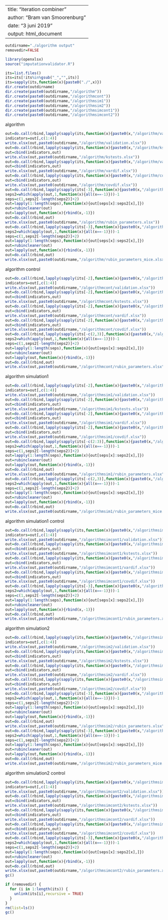 
---
title: "iteration combiner"
author: "Bram van Smoorenburg"
date: "3 juni 2019"
output: html_document
---
 
```{r}
outdirname="./algorithm output"
removedir=FALSE
```
 
```{r}
library(openxlsx)
source("imputationvalidator.R")
```
 
```{r}
its=list.files()
its=its[!its%in%gsub("_","",its)]
its=sapply(its,function(x){paste0("./",x)})
dir.create(outdirname)
dir.create(paste0(outdirname,"/algorithm"))
dir.create(paste0(outdirname,"/algorithmcont"))
dir.create(paste0(outdirname,"/algorithmsim1"))
dir.create(paste0(outdirname,"/algorithmsim2"))
dir.create(paste0(outdirname,"/algorithmsimcont1"))
dir.create(paste0(outdirname,"/algorithmsimcont2"))
```
 
algorithm
```{r}
out=do.call(rbind,lapply(sapply(its,function(x){paste0(x,"/algorithm/validation.csv")}),read.csv))[,-1]
indicators=out[,c(1:4)]
write.xlsx(out,paste0(outdirname,"/algorithm/validation.xlsx"))
out=do.call(rbind,lapply(sapply(its,function(x){paste0(x,"/algorithm/kstests.csv")}),read.csv))[,-1]
out=cbind(indicators,out)
write.xlsx(out,paste0(outdirname,"/algorithm/kstests.xlsx"))
out=do.call(rbind,lapply(sapply(its,function(x){paste0(x,"/algorithm/vardif.csv")}),read.csv))[,-1]
out=cbind(indicators,out)
write.xlsx(out,paste0(outdirname,"/algorithm/vardif.xlsx"))
out=do.call(rbind,lapply(sapply(its,function(x){paste0(x,"/algorithm/covdif.csv")}),read.csv))[,-1]
out=cbind(indicators,out)
write.xlsx(out,paste0(outdirname,"/algorithm/covdif.xlsx"))
out=do.call(rbind,lapply(sapply(its[-3],function(x){paste0(x,"/algorithm/rubin_parameters.csv")}),read.csv))[,-1] #it 3
seps2=which(apply(out,1,function(x){all(x==-1)}))-1
seps=c(1,seps2[-length(seps2)]+2)
out=lapply(1:length(seps),function(x){out[seps[x]:seps2[x],]})
out=rubincleaner(out)
out=lapply(out,function(x){rbind(x,-1)})
out=do.call(rbind,out)
write.xlsx(out,paste0(outdirname,"/algorithm/rubin_parameters.xlsx"))
out=do.call(rbind,lapply(sapply(its[-3],function(x){paste0(x,"/algorithm/rubin_parameters_mice.csv")}),read.csv))[,-1] #it 3
seps2=which(apply(out,1,function(x){all(x==-1)}))-1
seps=c(1,seps2[-length(seps2)]+2)
out=lapply(1:length(seps),function(x){out[seps[x]:seps2[x],]})
out=rubincleaner(out)
out=lapply(out,function(x){rbind(x,-1)})
out=do.call(rbind,out)
write.xlsx(out,paste0(outdirname,"/algorithm/rubin_parameters_mice.xlsx"))
```
 
algorithm control
```{r}
out=do.call(rbind,lapply(sapply(its[-2],function(x){paste0(x,"/algorithmcont/validation.csv")}),read.csv))[,-1] #it2
indicators=out[,c(1:4)]
write.xlsx(out,paste0(outdirname,"/algorithmcont/validation.xlsx"))
out=do.call(rbind,lapply(sapply(its[-2],function(x){paste0(x,"/algorithmcont/kstests.csv")}),read.csv))[,-1] #it2
out=cbind(indicators,out)
write.xlsx(out,paste0(outdirname,"/algorithmcont/kstests.xlsx"))
out=do.call(rbind,lapply(sapply(its[-2],function(x){paste0(x,"/algorithmcont/vardif.csv")}),read.csv))[,-1] #it2
out=cbind(indicators,out)
write.xlsx(out,paste0(outdirname,"/algorithmcont/vardif.xlsx"))
out=do.call(rbind,lapply(sapply(its[-2],function(x){paste0(x,"/algorithmcont/covdif.csv")}),read.csv))[,-1] #it2
out=cbind(indicators,out)
write.xlsx(out,paste0(outdirname,"/algorithmcont/covdif.xlsx"))
out=do.call(rbind,lapply(sapply(its[-c(2,3)],function(x){paste0(x,"/algorithmcont/rubin_parameters.csv")}),read.csv))[,-1] #it 2 and 3
seps2=which(apply(out,1,function(x){all(x==-1)}))-1
seps=c(1,seps2[-length(seps2)]+2)
out=lapply(1:length(seps),function(x){out[seps[x]:seps2[x],]})
out=rubincleaner(out)
out=lapply(out,function(x){rbind(x,-1)})
out=do.call(rbind,out)
write.xlsx(out,paste0(outdirname,"/algorithmcont/rubin_parameters.xlsx"))
```
 
algorithm simulation1
```{r}
out=do.call(rbind,lapply(sapply(its[-2],function(x){paste0(x,"/algorithmsim1/validation.csv")}),read.csv))[,-1] #it2
indicators=out[,c(1:4)]
write.xlsx(out,paste0(outdirname,"/algorithmsim1/validation.xlsx"))
out=do.call(rbind,lapply(sapply(its[-2],function(x){paste0(x,"/algorithmsim1/kstests.csv")}),read.csv))[,-1] #it2
out=cbind(indicators,out)
write.xlsx(out,paste0(outdirname,"/algorithmsim1/kstests.xlsx"))
out=do.call(rbind,lapply(sapply(its[-2],function(x){paste0(x,"/algorithmsim1/vardif.csv")}),read.csv))[,-1] #it2
out=cbind(indicators,out)
write.xlsx(out,paste0(outdirname,"/algorithmsim1/vardif.xlsx"))
out=do.call(rbind,lapply(sapply(its[-2],function(x){paste0(x,"/algorithmsim1/covdif.csv")}),read.csv))[,-1] #it2
out=cbind(indicators,out)
write.xlsx(out,paste0(outdirname,"/algorithmsim1/covdif.xlsx"))
out=do.call(rbind,lapply(sapply(its[-c(2:3)],function(x){paste0(x,"/algorithmsim1/rubin_parameters.csv")}),read.csv))[,-1] #it 2 and 3
seps2=which(apply(out,1,function(x){all(x==-1)}))-1
seps=c(1,seps2[-length(seps2)]+2)
out=lapply(1:length(seps),function(x){out[seps[x]:seps2[x],]})
out=rubincleaner(out)
out=lapply(out,function(x){rbind(x,-1)})
out=do.call(rbind,out)
write.xlsx(out,paste0(outdirname,"/algorithmsim1/rubin_parameters.xlsx"))
out=do.call(rbind,lapply(sapply(its[-c(2,3)],function(x){paste0(x,"/algorithmsim1/rubin_parameters_mice.csv")}),read.csv))[,-1] #it 2 and 3
seps2=which(apply(out,1,function(x){all(x==-1)}))-1
seps=c(1,seps2[-length(seps2)]+2)
out=lapply(1:length(seps),function(x){out[seps[x]:seps2[x],]})
out=rubincleaner(out)
out=lapply(out,function(x){rbind(x,-1)})
out=do.call(rbind,out)
write.xlsx(out,paste0(outdirname,"/algorithmsim1/rubin_parameters_mice.xlsx"))
```
 
algorithm simulation1 control
```{r}
out=do.call(rbind,lapply(sapply(its,function(x){paste0(x,"/algorithmsimcont1/validation.csv")}),read.csv))[,-1]
indicators=out[,c(1:4)]
write.xlsx(out,paste0(outdirname,"/algorithmsimcont1/validation.xlsx"))
out=do.call(rbind,lapply(sapply(its,function(x){paste0(x,"/algorithmsimcont1/kstests.csv")}),read.csv))[,-1]
out=cbind(indicators,out)
write.xlsx(out,paste0(outdirname,"/algorithmsimcont1/kstests.xlsx"))
out=do.call(rbind,lapply(sapply(its,function(x){paste0(x,"/algorithmsimcont1/vardif.csv")}),read.csv))[,-1]
out=cbind(indicators,out)
write.xlsx(out,paste0(outdirname,"/algorithmsimcont1/vardif.xlsx"))
out=do.call(rbind,lapply(sapply(its,function(x){paste0(x,"/algorithmsimcont1/covdif.csv")}),read.csv))[,-1]
out=cbind(indicators,out)
write.xlsx(out,paste0(outdirname,"/algorithmsimcont1/covdif.xlsx"))
out=do.call(rbind,lapply(sapply(its[-3],function(x){paste0(x,"/algorithmsimcont1/rubin_parameters.csv")}),read.csv))[,-1] #it 3
seps2=which(apply(out,1,function(x){all(x==-1)}))-1
seps=c(1,seps2[-length(seps2)]+2)
out=lapply(1:length(seps),function(x){out[seps[x]:seps2[x],]})
out=rubincleaner(out)
out=lapply(out,function(x){rbind(x,-1)})
out=do.call(rbind,out)
write.xlsx(out,paste0(outdirname,"/algorithmsimcont1/rubin_parameters.xlsx"))
```
 
algorithm simulation2
```{r}
out=do.call(rbind,lapply(sapply(its,function(x){paste0(x,"/algorithmsim2/validation.csv")}),read.csv))[,-1]
indicators=out[,c(1:4)]
write.xlsx(out,paste0(outdirname,"/algorithmsim2/validation.xlsx"))
out=do.call(rbind,lapply(sapply(its,function(x){paste0(x,"/algorithmsim2/kstests.csv")}),read.csv))[,-1]
out=cbind(indicators,out)
write.xlsx(out,paste0(outdirname,"/algorithmsim2/kstests.xlsx"))
out=do.call(rbind,lapply(sapply(its,function(x){paste0(x,"/algorithmsim2/vardif.csv")}),read.csv))[,-1]
out=cbind(indicators,out)
write.xlsx(out,paste0(outdirname,"/algorithmsim2/vardif.xlsx"))
out=do.call(rbind,lapply(sapply(its,function(x){paste0(x,"/algorithmsim2/covdif.csv")}),read.csv))[,-1]
out=cbind(indicators,out)
write.xlsx(out,paste0(outdirname,"/algorithmsim2/covdif.xlsx"))
out=do.call(rbind,lapply(sapply(its[-3],function(x){paste0(x,"/algorithmsim2/rubin_parameters.csv")}),read.csv))[,-1] #it 3
seps2=which(apply(out,1,function(x){all(x==-1)}))-1
seps=c(1,seps2[-length(seps2)]+2)
out=lapply(1:length(seps),function(x){out[seps[x]:seps2[x],]})
out=rubincleaner(out)
out=lapply(out,function(x){rbind(x,-1)})
out=do.call(rbind,out)
write.xlsx(out,paste0(outdirname,"/algorithmsim2/rubin_parameters.xlsx"))
out=do.call(rbind,lapply(sapply(its[-3],function(x){paste0(x,"/algorithmsim2/rubin_parameters_mice.csv")}),read.csv))[,-1] #it 3
seps2=which(apply(out,1,function(x){all(x==-1)}))-1
seps=c(1,seps2[-length(seps2)]+2)
out=lapply(1:length(seps),function(x){out[seps[x]:seps2[x],]})
out=rubincleaner(out)
out=lapply(out,function(x){rbind(x,-1)})
out=do.call(rbind,out)
write.xlsx(out,paste0(outdirname,"/algorithmsim2/rubin_parameters_mice.xlsx"))
```
 
algorithm simulation2 control
```{r}
out=do.call(rbind,lapply(sapply(its,function(x){paste0(x,"/algorithmsimcont2/validation.csv")}),read.csv))[,-1]
indicators=out[,c(1:4)]
write.xlsx(out,paste0(outdirname,"/algorithmsimcont2/validation.xlsx"))
out=do.call(rbind,lapply(sapply(its,function(x){paste0(x,"/algorithmsimcont2/kstests.csv")}),read.csv))[,-1]
out=cbind(indicators,out)
write.xlsx(out,paste0(outdirname,"/algorithmsimcont2/kstests.xlsx"))
out=do.call(rbind,lapply(sapply(its,function(x){paste0(x,"/algorithmsimcont2/vardif.csv")}),read.csv))[,-1]
out=cbind(indicators,out)
write.xlsx(out,paste0(outdirname,"/algorithmsimcont2/vardif.xlsx"))
out=do.call(rbind,lapply(sapply(its,function(x){paste0(x,"/algorithmsimcont2/covdif.csv")}),read.csv))[,-1]
out=cbind(indicators,out)
write.xlsx(out,paste0(outdirname,"/algorithmsimcont2/covdif.xlsx"))
out=do.call(rbind,lapply(sapply(its[-3],function(x){paste0(x,"/algorithmsimcont2/rubin_parameters.csv")}),read.csv))[,-1] #it 3
seps2=which(apply(out,1,function(x){all(x==-1)}))-1
seps=c(1,seps2[-length(seps2)]+2)
out=lapply(1:length(seps),function(x){out[seps[x]:seps2[x],]})
out=rubincleaner(out)
out=lapply(out,function(x){rbind(x,-1)})
out=do.call(rbind,out)
write.xlsx(out,paste0(outdirname,"/algorithmsimcont2/rubin_parameters.xlsx"))
gc()
```
 
```{r}
if (removedir) {
  for (i in 1:length(its)) {
    unlink(its[i],recursive = TRUE)
  }
}
rm(list=ls())
gc()
```
 